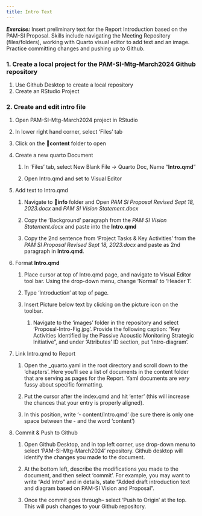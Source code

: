 ```yaml
---
title: Intro Text
---
```


***Exercise:*** Insert preliminary text for the Report Introduction based on the PAM-SI Proposal. Skills include navigating the Meeting Repository (files/folders), working with Quarto visual editor to add text and an image. Practice committing changes and pushing up to Github.

### 1. Create a local project for the PAM-SI-Mtg-March2024 Github repository

1.  Use Github Desktop to create a local repository
2.  Create an RStudio Project

### 2. Create and edit intro file

1.  Open PAM-SI-Mtg-March2024 project in RStudio

2.  In lower right hand corner, select 'Files' tab

3.  Click on the 📁**content** folder to open

4.  Create a new quarto Document

    1.  In 'Files' tab, select New Blank File -\> Quarto Doc, Name "**Intro.qmd**"

    2.  Open Intro.qmd and set to Visual Editor

5.  Add text to Intro.qmd

    1.  Navigate to 📁**info** folder and Open *PAM SI Proposal Revised Sept 18, 2023.docx* and *PAM SI Vision Statement.docx*

    2.  Copy the 'Background' paragraph from the *PAM SI Vision Statement.docx* and paste into the **Intro.qmd**

    3.  Copy the 2nd sentence from 'Project Tasks & Key Activities' from the *PAM SI Proposal Revised Sept 18, 2023.docx* and paste as 2nd paragraph in **Intro.qmd**.

6.  Format **Intro.qmd**

    1.  Place cursor at top of Intro.qmd page, and navigate to Visual Editor tool bar. Using the drop-down menu, change 'Normal' to 'Header 1'.

    2.  Type 'Introduction' at top of page.

    3.  Insert Picture below text by clicking on the picture icon on the toolbar.

        1.  Navigate to the 'images' folder in the repository and select 'Proposal-Intro-Fig.jpg'. Provide the following caption: "Key Activities Identified by the Passive Acoustic Monitoring Strategic Initiative", and under 'Attributes' ID section, put 'Intro-diagram'.

7.  Link Intro.qmd to Report

    1.  Open the \_quarto.yaml in the root directory and scroll down to the 'chapters'. Here you'll see a list of documents in the content folder that are serving as pages for the Report. Yaml documents are *very* fussy about specific formatting.

    2.  Put the cursor after the index.qmd and hit 'enter' (this will increase the chances that your entry is properly aligned).

    3.  In this position, write '- content/Intro.qmd' (be sure there is only one space between the - and the word 'content')

8.  Commit & Push to Github

    1.  Open Github Desktop, and in top left corner, use drop-down menu to select 'PAM-SI-Mtg-March2024' repository. Github desktop will identify the changes you made to the document.

    2.  At the bottom left, describe the modifications you made to the document, and then select 'commit'. For example, you may want to write "Add Intro" and in details, state "Added draft introduction text and diagram based on PAM-SI Vision and Proposal".

    3.  Once the commit goes through-- select 'Push to Origin' at the top. This will push changes to your Github repository.
